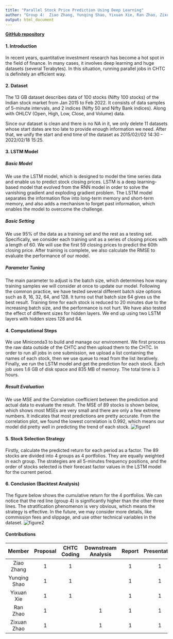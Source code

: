 ```yaml
---
title: "Parallel Stock Price Prediction Using Deep Learning"
author: "Group 4:  Ziao Zhang, Yunqing Shao, Yixuan Xie, Ran Zhao, Zixuan Zhao"
output: html_document
---
```

[**GitHub repository**](https://github.com/rzhao-99/605project)  

#### **1. Introduction**
In recent years, quantitative investment research has become a hot spot in the field of finance. In many cases, it involves deep learning and huge datasets (several Terabytes). In this situation, running parallel jobs in CHTC is definitely an efficient way.

#### **2. Dataset**
The 13 GB dataset describes data of 100 stocks (Nifty 100 stocks) of the Indian stock market from Jan 2015 to Feb 2022. It consists of data samples of 5-minute intervals, and 2 indices (Nifty 50 and Nifty Bank indices). Along with OHLCV (Open, High, Low, Close, and Volume) data.

Since our dataset is clean and there is no NA in it, we only delete 11 datasets whose start dates are too late to provide enough information we need. After that, we unify the start and end time of the dataset as 2015/02//02 14:30 - 2022/02/18 15:25.

#### **3. LSTM Model**
##### Basic Model
We use the LSTM model, which is designed to model the time series data and enable us to predict stock closing prices. LSTM is a deep learning-based model that evolved from the RNN model in order to solve the vanishing gradient and exploding gradient problem. The LSTM model separates the information flow into long-term memory and short-term memory, and also adds a mechanism to forget past information, which enables the model to overcome the challenge. 

##### Basic Setting
We use 95% of the data as a training set and the rest as a testing set. Specifically, we consider each training unit as a series of closing prices with a length of 60. We will use the first 59 closing prices to predict the 60th closing price. After training is complete, we also calculate the RMSE to evaluate the performance of our model.

##### Parameter Tuning
The main parameter to adjust is the batch size, which determines how many training samples we will consider at once to update our model. Following the common practice, we have tested several different batch size options such as 8, 16, 32, 64, and 128.  It turns out that batch size 64 gives us the best result. Training time for each stock is reduced to 20 minutes due to the increasing batch size, and the performance is not hurt. We have also tested the effect of different sizes for hidden layers. We end up using two LSTM layers with hidden sizes 128 and 64.

#### **4. Computational Steps**
We use Miniconda3 to build and manage our environment. We first process the raw data outside of the CHTC and then upload them to the CHTC. In order to run all jobs in one submission, we upload a list containing the names of each stock, then we use queue to read from the list iteratively. Finally, we run the LSTM model and get the prediction for each stock. Each job uses 1.6 GB of disk space and 835 MB of memory. The total time is 3 hours.

##### Result Evaluation
We use MSE and the Correlation coefficient between the prediction and actual data to evaluate the result. The MSE of 89 stocks is shown below, which shows most MSEs are very small and there are only a few extreme numbers. It indicates that most predictions are pretty accurate. From the correlation plot, we found the lowest correlation is 0.992, which means our model did pretty well in predicting the trend of each stock. 
![figure1](Image/result.png)

#### **5. Stock Selection Strategy**
Firstly, calculate the predicted return for each period as a factor. The 89 stocks are divided into 4 groups as 4 portfolios. They are equally weighted in each group. The strategies are all 5-minutes frequency positions, and the order of stocks selected is their forecast factor values in the LSTM model for the current period. 

#### **6. Conclusion (Backtest Analysis)**
The figure below shows the cumulative return for the 4 portfolios. We can notice that the red line (group 4) is significantly higher than the other three lines. The stratification phenomenon is very obvious, which means the strategy is effective. In the future, we may consider more details, like commission fees and slippage, and use other technical variables in the dataset.
![figure2](Image/Backtest.png)

#### **Contributions**
| Member  | Proposal  | CHTC Coding  |  Downstream Analysis | Report  | Presentation  |
|:-----:|:-:|:-:|:-:|:-:|:-:|
| Ziao Zhang  |  1 |  1 |   | 1  |  1 |
| Yunqing Shao  |  1 |  1 |   | 1  |  1 |
| Yixuan Xie  |  1 |  1 |   |  1 |  1 |
| Ran Zhao  |  1 |   |  1 |  1 | 1  |
| Zixuan Zhao  |  1 |   |  1 | 1  | 1  |